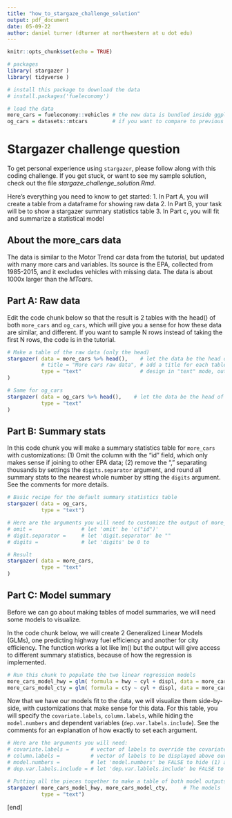 ```yaml
---
title: "how_to_stargaze_challenge_solution"
output: pdf_document
date: 05-09-22
author: daniel turner (dturner at northwestern at u dot edu)
---
```


```r
knitr::opts_chunk$set(echo = TRUE)

# packages
library( stargazer )
library( tidyverse )

# install this package to download the data
# install.packages('fueleconomy')

# load the data
more_cars = fueleconomy::vehicles # the new data is bundled inside ggplot2
og_cars = datasets::mtcars        # if you want to compare to previous dataset

```


# Stargazer challenge question
To get personal experience using `stargazer`, please follow along with this coding challenge. If you get stuck, or want to see my sample solution, check out the file *stargaze_challenge_solution.Rmd*. 

Here's everything you need to know to get started:
1. In Part A, you will create a table from a dataframe for showing raw data
2. In Part B, your task will be to show a stargazer summary statistics table
3. In Part c, you will fit and summarize a statistical model

## About the more_cars data
The data is similar to the Motor Trend car data from the tutorial, but updated with many more cars and variables. Its source is the EPA, collected from 1985-2015, and it excludes vehicles with missing data. The data is about 1000x larger than the *MTcars*.


## Part A: Raw data
Edit the code chunk below so that the result is 2 tables with the head() of both `more_cars` and `og_cars`, which will give you a sense for how these data are similar, and different. If you want to sample N rows instead of taking the first N rows, the code is in the tutorial.


```r

# Make a table of the raw data (only the head)
stargazer( data = more_cars %>% head(),    # let the data be the head of more_cars
           # title = "More cars raw data", # add a title for each table
           type = "text"                   # design in "text" mode, output in whatever format you need
)

# Same for og_cars
stargazer( data = og_cars %>% head(),    # let the data be the head of og_cars
           type = "text"                 
)
```

## Part B: Summary stats
In this code chunk you will make a summary statistics table for `more_cars` with customizations: (1) Omit the column with the "id" field, which only makes sense if joining to other EPA data; (2) remove the "," separating thousands by settings the `digits.separator` argument, and round all summary stats to the nearest whole number by stting the `digits` argument. See the comments for more details.

```r

# Basic recipe for the default summary statistics table
stargazer( data = og_cars,
           type = "text")

# Here are the arguments you will need to customize the output of more_cars:
# omit =                # let 'omit' be 'c("id")'
# digit.separator =     # let 'digit.separator' be ""
# digits =              # let 'digits' be 0 to 

# Result
stargazer( data = more_cars,  
           type = "text"
)


```

## Part C: Model summary
Before we can go about making tables of model summaries, we will need some models to visualize.

In the code chunk below, we will create 2 Generalized Linear Models (GLMs), one predicting highway fuel efficiency and another for city efficiency. The function works a lot like lm() but the output will give access to different summary statistics, because of how the regression is implemented.

```r

# Run this chunk to populate the two linear regression models
more_cars_model_hwy = glm( formula = hwy ~ cyl + displ, data = more_cars )
more_cars_model_cty = glm( formula = cty ~ cyl + displ, data = more_cars)

```


Now that we have our models fit to the data, we will visualize them side-by-side, with customizations that make sense for this data. For this table, you will specify the `covariate.labels`, `column.labels`, while hiding the `model.numbers` and dependent variables (`dep.var.labels.include`). See the comments for an explanation of how exactly to set each argument.


```r

# Here are the arguments you will need:
# covariate.labels =       # vector of labels to override the covariate labels (cylinders, displacement, intecept/constant)
# column.labels =          # vector of labels to be displayed above our to models, in lieu of model.numbers
# model.numbers =          # let 'model.numbers' be FALSE to hide (1) and (2) over our models
# dep.var.labels.include = # let 'dep.var.lablels.include' be FALSE to hide redundant labels in this case

# Putting all the pieces together to make a table of both model outputs
stargazer( more_cars_model_hwy, more_cars_model_cty,     # The models
           type = "text")       


```

[end]
